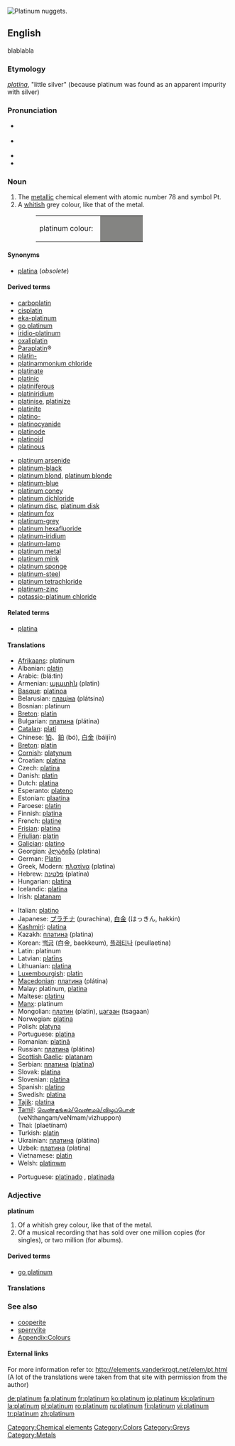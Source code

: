 [[Image:Platinum_nuggets.jpg|thumb|right|Platinum nuggets.]]
{{wikipedia}}
==English==
blablabla
{{elements|Pt|iridium|Ir|gold|Au}}

===Etymology===
{{Sp.}} ''[[platina#Spanish|platina]]'', "little silver" (because platinum was found as an apparent impurity with silver)

===Pronunciation===
*{{italbrac|[[RP]]}} {{IPA|/ˈplætɪnəm/}}
*{{italbrac|US}} {{IPA|/ˈplætənəm/ or /ˈplætnəm/}}
*{{audio|en-uk-platinum.ogg|Audio (UK)}}
*{{audio|en-us-platinum.ogg|Audio (US)}}

===Noun===
{{en-noun|-}}
{{wikipedia}}

# The [[metallic]] chemical element with atomic number 78 and symbol Pt.
# A [[whitish]] grey colour, like that of the metal.
#:<table><tr><td>platinum colour: &nbsp;</td><td bgcolor="#848482" width="80">&nbsp; </td></tr></table>

====Synonyms====
*[[platina]] (''obsolete'')

====Derived terms====
{{top2}}
*[[carboplatin]]
*[[cisplatin]]
*[[eka-platinum]]
*[[go platinum]]
*[[iridio-platinum]]
*[[oxaliplatin]]
*[[w:Carboplatin|Paraplatin]]&reg;
*[[platin-]]
*[[platinammonium chloride]]
*[[platinate]]
*[[platinic]]
*[[platiniferous]]
*[[platiniridium]]
*[[platinise]], [[platinize]]
*[[platinite]]
*[[platino-]]
*[[platinocyanide]]
*[[platinode]]
*[[platinoid]]
*[[platinous]]
{{mid2}}
*[[platinum arsenide]]
*[[platinum-black]]
*[[platinum blond]], [[platinum blonde]]
*[[platinum-blue]]
*[[platinum coney]]
*[[platinum dichloride]]
*[[platinum disc]], [[platinum disk]]
*[[platinum fox]]
*[[platinum-grey]]
*[[platinum hexafluoride]]
*[[platinum-iridium]]
*[[platinum-lamp]]
*[[platinum metal]]
*[[platinum mink]]
*[[platinum sponge]]
*[[platinum-steel]]
*[[platinum tetrachloride]]
*[[platinum-zinc]]
*[[potassio-platinum chloride]]
{{bottom}}

====Related terms====
*[[platina]]

====Translations====
{{trans-top|metal}}
*[[Afrikaans]]: platinum
*Albanian: [[platin]]
*Arabic: {{ARchar|[[بلاتين]]}} (blá:tin) {{m}}
*Armenian: [[պլատին]] (platin)
*[[Basque]]: [[platinoa]]
*Belarusian: [[плацiна]] (plátsina) {{f}}
*Bosnian: platinum
*[[Breton]]: [[platin]]
*Bulgarian: [[платина]] (plátina) {{f}}
*[[Catalan]]: [[platí]] {{m}}
*Chinese: [[铂]]、[[鉑]] (bó), [[白金]] (báijīn)
*[[Breton]]: [[platin]] {{m}}
*[[Cornish]]: [[platynum]]
*Croatian: [[platina]]
*Czech: [[platina]] {{f}}
*Danish: [[platin]]
*Dutch: [[platina]] {{n}}
*Esperanto: [[plateno]]
*Estonian: [[plaatina]]
*Faroese: [[platin]]
*Finnish: [[platina]]
*French: [[platine]] {{m}}
*[[Frisian]]: [[platina]] {{n}}
*[[Friulian]]: [[platin]]
*[[Galician]]: [[platino]]
*Georgian: [[პლატინა]] (platina)
*German: [[Platin]] {{n}}
*Greek, Modern: [[πλατίνα]] (platina) {{m}}
*Hebrew: [[פלטינה]] (platína)
*Hungarian: [[platina]]
*Icelandic: [[platína]]
*Irish: [[platanam]]
{{trans-mid}}
*Italian: [[platino]] {{m}}
*Japanese: [[プラチナ]] (purachina), [[白金]] (はっきん, hakkin)
*[[Kashmiri]]: [[platina]]
*Kazakh: [[платина]] (platina)
*Korean: [[백금]] (白金, baekkeum), [[플래티나]] (peullaetina)
*Latin: platinum
*Latvian: [[platīns]]
*Lithuanian: [[platina]]
*[[Luxembourgish]]: [[platin]]
*[[Macedonian]]: [[платина]] (plátina) {{f}}
*Malay: platinum, [[platina]]
*Maltese: [[platinu]]
*[[Manx]]: platinum
*Mongolian: [[платин]] (platin), [[цагаан]] (tsagaan)
*Norwegian: [[platina]]
*Polish: [[platyna]] {{f}}
*Portuguese: [[platina]] {{f}}
*Romanian: [[platinâ]] {{f}}
*Russian: [[платина]] (plátina) {{f}}
*[[Scottish Gaelic]]: [[platanam]]
*Serbian: [[платина]] ([[platina]]) {{f}}
*Slovak: [[platina]]
*Slovenian: [[platina]] {{f}}
*Spanish: [[platino]] {{m}}
*Swedish: [[platina]]
*[[Tajik]]: [[platina]]
*[[Tamil]]: [[வெண்தங்கம்/வெண்மம்/விழுப்பொன்]] (veNthangam/veNmam/vizhuppon)
*Thai: {{THchar|[[แพลทินัม]]}} (plaetínam)
*Turkish: [[platin]]
*Ukrainian: [[платина]] (plátina) {{f}}
*Uzbek: [[платина]] (platina)
*Vietnamese: [[platin]]
*Welsh: [[platinwm]]
{{trans-bottom}}

{{trans-top|colour}}
*Portuguese: [[platinado]] {{m}}, [[platinada]] {{f}}
{{trans-mid}}
{{trans-bottom}}

===Adjective===
'''platinum'''

# Of a whitish grey colour, like that of the metal.
# Of a musical recording that has sold over one million copies (for singles), or two million (for albums).

====Derived terms====
*[[go platinum]]

====Translations====

{{trans-top|colour}}
{{trans-mid}}
{{trans-bottom}}

{{trans-top|musical recording}}
{{trans-mid}}
{{trans-bottom}}

===See also===
*[[cooperite]]
*[[sperrylite]]
*[[Wiktionary_Appendix:Colours|Appendix:Colours]]

====External links====
{{rfc-level|External links at L4+ not in L3 POS section}}
For more information refer to:
http://elements.vanderkrogt.net/elem/pt.html
(A lot of the translations were taken from that site with permission from the author)

[[Category:Chemical elements]]
[[Category:Colors]]
[[Category:Greys]]
[[Category:Metals]]

[[de:platinum]]
[[fa:platinum]]
[[fr:platinum]]
[[ko:platinum]]
[[io:platinum]]
[[kk:platinum]]
[[la:platinum]]
[[pl:platinum]]
[[ro:platinum]]
[[ru:platinum]]
[[fi:platinum]]
[[vi:platinum]]
[[tr:platinum]]
[[zh:platinum]]
